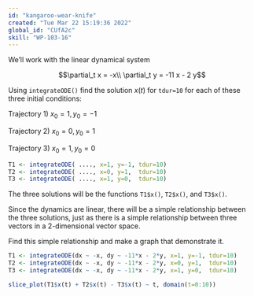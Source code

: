 ```yaml
---
id: "kangaroo-wear-knife"
created: "Tue Mar 22 15:19:36 2022"
global_id: "CUfA2c"
skill: "WP-103-16"
---
```


We'll work with the linear dynamical system

$$\partial_t x = -x\\
\partial_t y = -11 x - 2 y$$

Using `integrateODE()` find the solution $x(t)$ for `tdur=10` for each of these three initial conditions:

Trajectory 1) $x_0=1, y_0=-1$

Trajectory 2) $x_0=0, y_0=1$

Trajectory 3) $x_0=1, y_0=0$

```r
T1 <- integrateODE( ...., x=1, y=-1, tdur=10)
T2 <- integrateODE( ...., x=0, y=1,  tdur=10) 
T3 <- integrateODE( ...., x=1, y=0,  tdur=10)
```

The three solutions will be the functions `T1$x()`, `T2$x()`, and `T3$x()`.

Since the dynamics are linear, there will be a simple relationship between the three solutions, just as there is a simple relationship between three vectors in a 2-dimensional vector space.

Find this simple relationship and make a graph that demonstrate it.

<!-- solution -->
```r
T1 <- integrateODE(dx ~ -x, dy ~ -11*x - 2*y, x=1, y=-1, tdur=10)
T2 <- integrateODE(dx ~ -x, dy ~ -11*x - 2*y, x=0, y=1,  tdur=10) 
T3 <- integrateODE(dx ~ -x, dy ~ -11*x - 2*y, x=1, y=0,  tdur=10)

slice_plot(T1$x(t) + T2$x(t) - T3$x(t) ~ t, domain(t=0:10))
```


